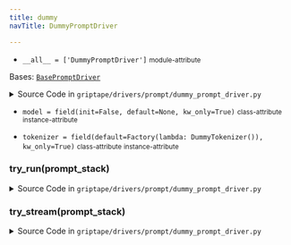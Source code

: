 ```yaml
---
title: dummy
navTitle: DummyPromptDriver

---
```


-   `__all__ = ['DummyPromptDriver']` <small>module-attribute</small>  <span id="griptape.drivers.prompt.dummy.__all__"></span> 

<span id="griptape.drivers.prompt.dummy.DummyPromptDriver"></span>

Bases:
 [`BasePromptDriver`](./#griptape.drivers.prompt.BasePromptDriver "BasePromptDriver (griptape.drivers.prompt.BasePromptDriver)")

<details><summary>Source Code in <code>griptape&#47;drivers&#47;prompt&#47;dummy_prompt_driver.py</code></summary>

```python
@define
class DummyPromptDriver(BasePromptDriver):
    model: None = field(init=False, default=None, kw_only=True)
    tokenizer: DummyTokenizer = field(default=Factory(lambda: DummyTokenizer()), kw_only=True)

    @observable
    def try_run(self, prompt_stack: PromptStack) -> Message:
        raise DummyError(__class__.__name__, "try_run")

    @observable
    def try_stream(self, prompt_stack: PromptStack) -> Iterator[DeltaMessage]:
        raise DummyError(__class__.__name__, "try_stream")
```

</details>

-   `model = field(init=False, default=None, kw_only=True)` <small>class-attribute</small> <small>instance-attribute</small>  <span id="griptape.drivers.prompt.dummy.DummyPromptDriver.model"></span> 

-   `tokenizer = field(default=Factory(lambda: DummyTokenizer()), kw_only=True)` <small>class-attribute</small> <small>instance-attribute</small>  <span id="griptape.drivers.prompt.dummy.DummyPromptDriver.tokenizer"></span> 

<span id="griptape.drivers.prompt.dummy.DummyPromptDriver.try_run"></span>

### try_run(prompt_stack)

<details><summary>Source Code in <code>griptape&#47;drivers&#47;prompt&#47;dummy_prompt_driver.py</code></summary>

```python
@observable
def try_run(self, prompt_stack: PromptStack) -> Message:
    raise DummyError(__class__.__name__, "try_run")
```

</details>

<span id="griptape.drivers.prompt.dummy.DummyPromptDriver.try_stream"></span>

### try_stream(prompt_stack)

<details><summary>Source Code in <code>griptape&#47;drivers&#47;prompt&#47;dummy_prompt_driver.py</code></summary>

```python
@observable
def try_stream(self, prompt_stack: PromptStack) -> Iterator[DeltaMessage]:
    raise DummyError(__class__.__name__, "try_stream")
```

</details>
